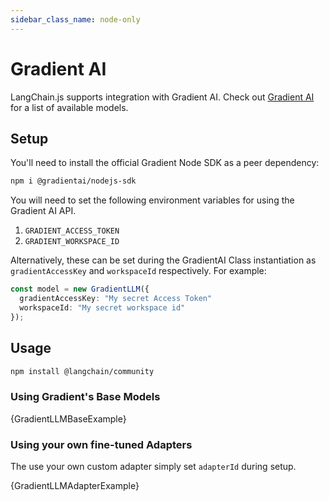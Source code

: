 ```yaml
---
sidebar_class_name: node-only
---
```


# Gradient AI

LangChain.js supports integration with Gradient AI. Check out [Gradient AI](https://docs.gradient.ai/docs) for a list of available models.

## Setup

You'll need to install the official Gradient Node SDK as a peer dependency:

```bash npm2yarn
npm i @gradientai/nodejs-sdk
```

You will need to set the following environment variables for using the Gradient AI API.

1. `GRADIENT_ACCESS_TOKEN`
2. `GRADIENT_WORKSPACE_ID`

Alternatively, these can be set during the GradientAI Class instantiation as `gradientAccessKey` and `workspaceId` respectively.
For example:

```typescript
const model = new GradientLLM({
  gradientAccessKey: "My secret Access Token"
  workspaceId: "My secret workspace id"
});
```

## Usage


<IntegrationInstallTooltip></IntegrationInstallTooltip>

```bash npm2yarn
npm install @langchain/community
```


### Using Gradient's Base Models

<CodeBlock language="typescript">{GradientLLMBaseExample}</CodeBlock>

### Using your own fine-tuned Adapters

The use your own custom adapter simply set `adapterId` during setup.

<CodeBlock language="typescript">{GradientLLMAdapterExample}</CodeBlock>
